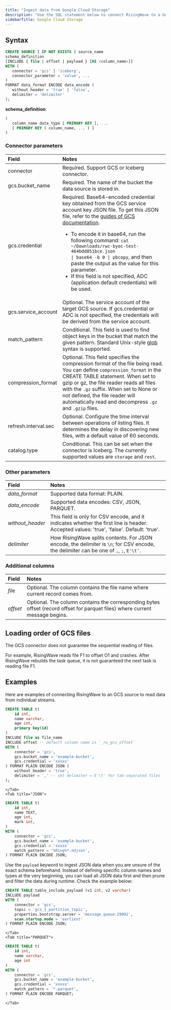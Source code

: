 ```yaml
---
title: "Ingest data from Google Cloud Storage"
description: "Use the SQL statement below to connect RisingWave to a Google Cloud Storage source."
sidebarTitle: Google Cloud Storage
---
```


## Syntax

```sql
CREATE SOURCE [ IF NOT EXISTS ] source_name
schema_definition
[INCLUDE { file | offset | payload } [AS <column_name>]]
WITH (
   connector = 'gcs' | 'iceberg',
   connector_parameter = 'value', ...
)
FORMAT data_format ENCODE data_encode (
   without_header = 'true' | 'false',
   delimiter = 'delimiter'
);
```

**schema\_definition**:

```sql
(
   column_name data_type [ PRIMARY KEY ], ...
   [ PRIMARY KEY ( column_name, ... ) ]
)
```

### Connector parameters

| Field      |     Notes    |                                                 
| :--------- | :----------- |
| connector | Required. Support GCS or Iceberg connector.|
| gcs.bucket\_name  | Required. The name of the bucket the data source is stored in. |
| gcs.credential    | Required. Base64-encoded credential key obtained from the GCS service account key JSON file. To get this JSON file, refer to the [guides of GCS documentation](https://cloud.google.com/iam/docs/keys-create-delete#iam-service-account-keys-create-console). <ul><li>To encode it in base64, run the following command: <code>cat ~/Downloads/rwc-byoc-test-464bdd851bce.json &#124; base64 -b 0 &#124; pbcopy</code>, and then paste the output as the value for this parameter.</li><li>If this field is not specified, ADC (application default credentials) will be used.</li></ul> |
| gcs.service\_account | Optional. The service account of the target GCS source. If gcs.credential or ADC is not specified, the credentials will be derived from the service account. |
| match\_pattern       | Conditional. This field is used to find object keys in the bucket that match the given pattern. Standard Unix-style [glob](https://en.wikipedia.org/wiki/Glob%5F%28programming%29) syntax is supported.  |
| compression\_format  | Optional. This field specifies the compression format of the file being read. You can define `compression_format` in the CREATE TABLE statement. When set to gzip or gz, the file reader reads all files with the `.gz` suffix. When set to None or not defined, the file reader will automatically read and decompress `.gz` and `.gzip` files.   |
| refresh.interval.sec       | Optional. Configure the time interval between operations of listing files. It determines the delay in discovering new files, with a default value of 60 seconds.   |
| catalog.type | Conditional. This can be set when the connector is Iceberg. The currently supported values are `storage` and `rest`. |

### Other parameters

| Field             | Notes                                                                                                                                    |
| :---------------- | :--------------------------------------------------------------------------------------------------------------------------------------- |
| _data\_format_    | Supported data format: PLAIN.                                                                                                            |
| _data\_encode_    | Supported data encodes: CSV, JSON, PARQUET.                                                                                              |
| _without\_header_ | This field is only for CSV encode, and it indicates whether the first line is header. Accepted values: 'true', 'false'. Default: 'true'. |
| _delimiter_       | How RisingWave splits contents. For JSON encode, the delimiter is `\n`; for CSV encode, the delimiter can be one of `,`, `;`, `E'\t'`.         |

### Additional columns

| Field    | Notes                                                                                                                       |
| :------- | :-------------------------------------------------------------------------------------------------------------------------- |
| _file_   | Optional. The column contains the file name where current record comes from.                                                |
| _offset_ | Optional. The column contains the corresponding bytes offset (record offset for parquet files) where current message begins. |

## Loading order of GCS files

The GCS connector does not guarantee the sequential reading of files.

For example, RisingWave reads file F1 to offset O1 and crashes. After RisingWave rebuilds the task queue, it is not guaranteed the next task is reading file F1.

## Examples
Here are examples of connecting RisingWave to an GCS source to read data from individual streams.
<Tabs>
    <Tab title="CSV">
```sql
CREATE TABLE t(
    id int,
    name varchar,
    age int,
    primary key(id)
)
INCLUDE file as file_name
INCLUDE offset -- default column name is `_rw_gcs_offset`
WITH (
    connector = 'gcs',
    gcs.bucket_name = 'example-bucket',
    gcs.credential = 'xxxxx'
) FORMAT PLAIN ENCODE JSON (
    without_header = 'true',
    delimiter = ',' -- set delimiter = E'\t' for tab-separated files
);
```
    </Tab>
    <Tab title="JSON">
```sql
CREATE TABLE t(
    id int,
    name TEXT,
    age int,
    mark int,
)
WITH (
    connector = 'gcs',
    gcs.bucket_name = 'example-bucket',
    gcs.credential = 'xxxxx'
    match_pattern = '%Ring%*.ndjson',
) FORMAT PLAIN ENCODE JSON;
```

Use the `payload` keyword to ingest JSON data when you are unsure of the exact schema beforehand. Instead of defining specific column names and types at the very beginning, you can load all JSON data first and then prune and filter the data during runtime. Check the example below:

```sql
CREATE TABLE table_include_payload (v1 int, v2 varchar)
INCLUDE payload
WITH (
    connector = 'gcs',
    topic = 'gcs_1_partition_topic',
    properties.bootstrap.server = 'message_queue:29092',
    scan.startup.mode = 'earliest'
) FORMAT PLAIN ENCODE JSON;
```

    </Tab>
    <Tab title="PARQUET">
```sql
CREATE TABLE t(
    id int,
    name varchar,
    age int
)
WITH (
    connector = 'gcs',
    gcs.bucket_name = 'example-bucket',
    gcs.credential = 'xxxxx'
    match_pattern = '*.parquet',
) FORMAT PLAIN ENCODE PARQUET;
```
    </Tab>
</Tabs>





